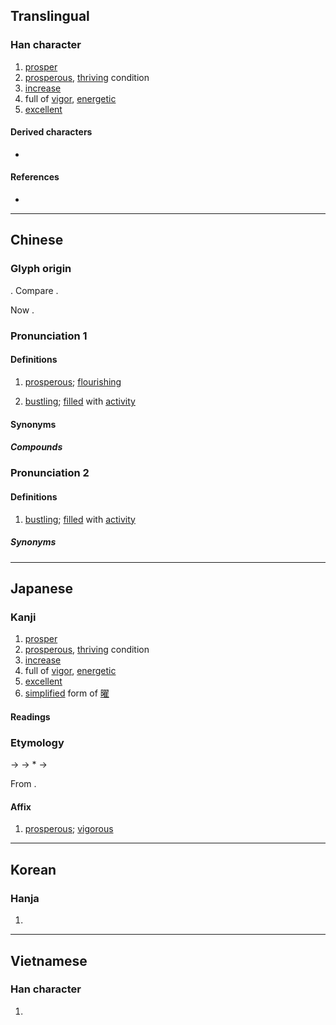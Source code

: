 {{also|𫞂}}
{{character info}}
==Translingual==

===Han character===
{{Han char|rn=72|rad=日|as=04|sn=8|four=61014|canj=AMG|ids=⿰日王}}

# [[prosper]]
# [[prosperous]], [[thriving]] condition
# [[increase]]
# full of [[vigor]], [[energetic]]
# [[excellent]]

====Derived characters====
* {{l|mul|[[𣶪]], [[𦁽]]}}

====References====
* {{Han ref|kx=0490.240|dkj=13774|dj=0851.240|hdz=21488.040|uh=65FA|ud=26106|bh=A9F4|bd=43508}}

----

==Chinese==

===Glyph origin===
{{Han etym}}
{{Han compound|日|㞷|t1=sun|c1=s|c2=p|ls=psc}}. Compare {{zh-l|*往}}.

Now {{Han compound|日|王|c1=s|c2=p|t1=sun|ls=psc|nocap=y}}.

===Pronunciation 1===
{{zh-forms|alt=暀,𣈧,𣇭}}
{{zh-pron
|m=wàng
|c=wong6
|h=pfs=vong
|md=
|mn=ōng
|mn-t=uang6
|w=3hhuaan,3hhiaan
|w_note=hhuaan<sup>23</sup> - literary; hhiaan<sup>23</sup> - vernacular
|mc=y
|oc=y
|cat=
}}

====Definitions====
{{zh-hanzi}}

# [[prosperous]]; [[flourishing]]
#: {{zh-x|人氣 很 旺|to enjoy great popularity}}
# {{lb|zh|Cantonese|Pinghua|dialectal Hakka}} [[bustling]]; [[filled]] with [[activity]]
#: {{zh-x|旺 過 旺角|busier than [[Mong Kok]]|C}}

====Synonyms====
{{zh-dial|熱鬧}}

=====Compounds=====
{{zh-der|健旺|南旺|喜氣旺色|持旺|暢旺|旺盛|打旺壯|旺月|旺銷|旺季|旺相|肝火旺|趙旺|興旺|見旺|陰虛火旺|脈旺|旺塘}}

===Pronunciation 2===
{{zh-forms|alt=諹,攘,穰}}
{{zh-pron
|g=iong5
|h=gd=yong4
|cat=a
}}

====Definitions====
{{zh-hanzi}}

# {{lb|zh|Hakka|Gan}} [[bustling]]; [[filled]] with [[activity]]

=====Synonyms=====
{{zh-dial|熱鬧}}

----

==Japanese==

===Kanji===
{{ja-kanji|grade=|rs=日04}}

# [[prosper]]
# [[prosperous]], [[thriving]] condition
# [[increase]]
# full of [[vigor]], [[energetic]]
# [[excellent]]
# [[simplified]] form of [[曜]]

====Readings====
{{ja-readings
|goon=おう<わう
|kanon=おう<わう
|kun=うつくし-い, かがや-き, さかん-
}}

===Etymology===
{{ja-kanjitab|おう|yomi=o}}

{{IPAchar|/wau/}} → {{IPAchar|/wɔː/}} → *{{IPAchar|/woː/}} → {{IPAchar|/oː/}}

From {{der|ja|ltc|sort=おう|-}} {{ltc-l|旺}}.

====Affix====
{{ja-pos|affix|おう|hhira=わう}}

# [[prosperous]]; [[vigorous]]

----

==Korean==

===Hanja===
{{ko-hanja|hangeul=왕|eumhun=|rv=wang|mr=wang|y=wang}}

# {{rfdef|ko|sort=日04}}

----

==Vietnamese==

===Han character===
{{vi-readings|reading=Vượng|rs=日04}}

# {{short for|vi|thịnh vượng||[[prosperous]]; [[vigorous]]}}